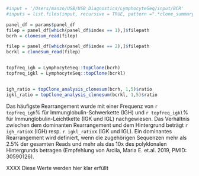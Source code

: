 
```r
#input = '/Users/manzo/USB/USB_Diagnostics/LymphocyteSeq/input/BCR'
#inputs = list.files(input, recursive = TRUE, pattern =".*clone_summary.csv", full.names = TRUE)

panel_df = params$panel_df
filep = panel_df[which(panel_df$index == 1),]$filepath
bcrh = clonesum_read(filep)

filep = panel_df[which(panel_df$index == 2),]$filepath
bcrkl = clonesum_read(filep)


topfreq_igh = LymphocyteSeq::topClone(bcrh)
topfreq_igkl = LymphocyteSeq::topClone(bcrkl)


igh_ratio = topClone_analysis_clonesum(bcrh, 1,5)$ratio
igkl_ratio = topClone_analysis_clonesum(bcrkl, 1,5)$ratio

```


Das häufigste Rearrangement wurde mit einer Frequenz von `r topfreq_igh`% für Immunglobulin-Schwerkette (IGH) und `r topfreq_igkl`% für Immunglobulin-Leichtkette (IGK und IGL) nachgewiesen. Das Verhältnis zwischen dem dominanten Rearrangement und dem Hintergrund beträgt `r igh_ratio`x (IGH) resp. `r igkl_ratio`x (IGK und IGL). Ein dominantes Rearrangement wird definiert, wenn die zugehörigen Sequenzen mehr als 2.5% der gesamten Reads und mehr als das 10x des polyklonalen Hintergrunds betragen (Empfehlung von Arcila, Maria E. et.al. 2019, PMID: 30590126).

XXXX\n
Diese Werte werden hier klar erfüllt
